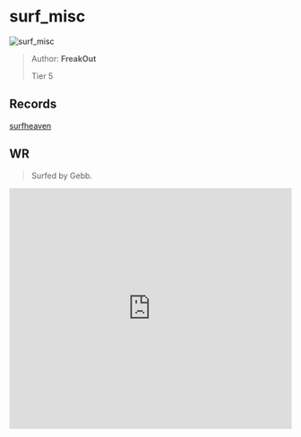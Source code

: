 
# surf_misc

![surf_misc](https://raw.githubusercontent.com/Sayt123/SurfMapPics/Maps-and-bonuses/csgo/surf_misc.jpg)

> Author: **FreakOut**
>
> Tier 5

## Records

[surfheaven](https://surfheaven.eu/map/surf_misc)

## WR

> Surfed by Gebb.

<iframe
width="100%"
height="430"
src="https://www.youtube.com/embed/PeycR0dwd8I"
frameborder="0"
allow="accelerometer; autoplay; clipboard-write; encrypted-media; gyroscope; picture-in-picture"
allowFullScreen
/>

```md

[Surf Timer] - gebb finished in 01:41:75 (WR -00:01:27). Improving by 00:01:75
[Surf Timer] - gebb beat the map record! Rank: 1/223


```
                